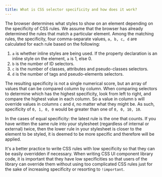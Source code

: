 ```yaml
---
title: What is CSS selector specificity and how does it work?
---
```


The browser determines what styles to show on an element depending on the specificity of CSS rules. We assume that the browser has already determined the rules that match a particular element. Among the matching rules, the specificity, four comma-separate values, `a, b, c, d` are calculated for each rule based on the following:

1. `a` is whether inline styles are being used. If the property declaration is an inline style on the element, `a` is 1, else 0.
1. `b` is the number of ID selectors.
1. `c` is the number of classes, attributes and pseudo-classes selectors.
1. `d` is the number of tags and pseudo-elements selectors.

The resulting specificity is not a single numerical score, but an array of values that can be compared column by column. When comparing selectors to determine which has the highest specificity, look from left to right, and compare the highest value in each column. So a value in column `b` will override values in columns `c` and `d`, no matter what they might be. As such, specificity of `0, 1, 0, 0` would be greater than one of `0, 0, 10, 10`.

In the cases of equal specificity: the latest rule is the one that counts. If you have written the same rule into your stylesheet (regardless of internal or external) twice, then the lower rule in your stylesheet is closer to the element to be styled, it is deemed to be more specific and therefore will be applied.

It's a better practice to write CSS rules with low specificity so that they can be easily overridden if necessary. When writing CSS UI component library code, it is important that they have low specificities so that users of the library can override them without using too complicated CSS rules just for the sake of increasing specificity or resorting to `!important`.
